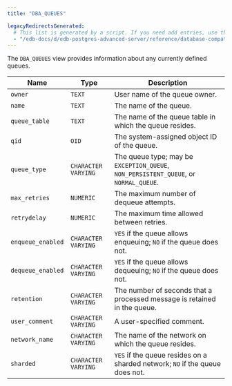 ```yaml
---
title: "DBA_QUEUES"

legacyRedirectsGenerated:
  # This list is generated by a script. If you need add entries, use the `legacyRedirects` key.
  - "/edb-docs/d/edb-postgres-advanced-server/reference/database-compatibility-for-oracle-developers-reference-guide/12/Database_Compatibility_for_Oracle_Developers_Reference_Guide.1.153.html"
---
```


<div id="dba_queues" class="registered_link"></div>

The `DBA_QUEUES` view provides information about any currently defined queues.

| Name              | Type                | Description                                                                          |
| ----------------- | ------------------- | ------------------------------------------------------------------------------------ |
| `owner`           | `TEXT`              | User name of the queue owner.                                                        |
| `name`            | `TEXT`              | The name of the queue.                                                               |
| `queue_table`     | `TEXT`              | The name of the queue table in which the queue resides.                              |
| `qid`             | `OID`               | The system-assigned object ID of the queue.                                          |
| `queue_type`      | `CHARACTER VARYING` | The queue type; may be `EXCEPTION_QUEUE`, `NON_PERSISTENT_QUEUE`, or `NORMAL_QUEUE`. |
| `max_retries`     | `NUMERIC`           | The maximum number of dequeue attempts.                                              |
| `retrydelay`      | `NUMERIC`           | The maximum time allowed between retries.                                            |
| `enqueue_enabled` | `CHARACTER VARYING` | `YES` if the queue allows enqueuing; `NO` if the queue does not.                     |
| `dequeue_enabled` | `CHARACTER VARYING` | `YES` if the queue allows dequeuing; `NO` if the queue does not.                     |
| `retention`       | `CHARACTER VARYING` | The number of seconds that a processed message is retained in the queue.             |
| `user_comment`    | `CHARACTER VARYING` | A user-specified comment.                                                            |
| `network_name`    | `CHARACTER VARYING` | The name of the network on which the queue resides.                                  |
| `sharded`         | `CHARACTER VARYING` | `YES` if the queue resides on a sharded network; `NO` if the queue does not.         |

